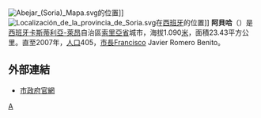 {{noteTA
| T  = zh-cn:阿韦哈尔; zh-tw:阿貝哈
| 1  = zh-cn:阿韦哈尔; zh-tw:阿貝哈
}} 


[[File:Abejar_(Soria)_Mapa.svg|thumb]]的位置]]
[[File:Localización_de_la_provincia_de_Soria.svg|thumb]]在[[西班牙|西班牙]]的位置]]
'''阿貝哈'''（{{lang-es|Abejar}}）是[[西班牙|西班牙]][[卡斯蒂利亞-萊昂|卡斯蒂利亞-萊昂]]自治區[[索里亞省|索里亞省]]城市，海拔1.090[[公尺|米]]，面積23.43平方公里。直至2007年，[[人口|人口]]405，[[市長|市長]]Francisco Javier Romero Benito。

== 外部連結 ==
* {{es}} [http://www.abejar.galeon.com/ 市政府官網] {{Wayback|url=http://www.abejar.galeon.com/ |date=20200804194128 }}

{{coord|41|48|13|N|2|46|59|W|type:city|display=title}}



{{Municipalities_in_Soria}}

{{DEFAULTSORT:Abejar}}
[[Category:索里亚省市镇|A]]


{{西班牙地理小作品}}